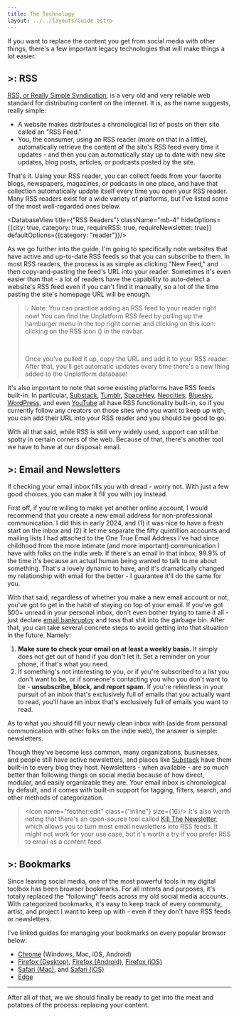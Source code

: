 ```yaml
---
title: The Technology
layout: ../../layouts/Guide.astro
---
```


If you want to replace the content you get from social media with other things, there's a few important legacy technologies that will make things a lot easier.

## >: RSS

[RSS, or Really Simple Syndication](https://rss.com/blog/how-do-rss-feeds-work/#:~:text=RSS%20stands%20for%20Really%20Simple,an%20easy%20to%20read%20format.), is a very old and very reliable web standard for distributing content on the internet. It is, as the name suggests, really simple:

- A website makes distributes a chronological list of posts on their site called an "RSS Feed."
- You, the consumer, using an <Buzzword definition="An app that lets you collect, organize, and read the content on RSS feeds.">RSS reader</Buzzword> (more on that in a little), automatically retrieve the content of the site's RSS feed every time it updates - and then you can automatically stay up to date with new site updates, blog posts, articles, or podcasts posted by the site.

That's it. Using your RSS reader, you can collect feeds from your favorite blogs, newspapers, magazines, or podcasts in one place, and have that collection automatically update itself every time you open your RSS reader. Many RSS readers exist for a wide variety of platforms, but I've listed some of the most well-regarded ones below.

<DatabaseView title={"RSS Readers"} className="mb-4" hideOptions={{city: true, category: true, requireRSS: true, requireNewsletter: true}} defaultOptions={{category: "reader"}}/>

As we go further into the guide, I'm going to specifically note websites that have active and up-to-date RSS feeds so that you can subscribe to them. In most RSS readers, the process is as simple as clicking "New Feed," and then copy-and-pasting the feed's <Buzzword definition="The address of a web page. It's the thing you put into your web browser to go to an new website (e.g. https://unplatform.fromthesuperhighway.com)">URL</Buzzword> into your reader. Sometimes it's even easier than that - a lot of readers have the capability to auto-detect a website's RSS feed even if you can't find it manually, so a lot of the time pasting the site's homepage URL will be enough.

<blockquote>
<p>💡 Note: You can practice adding an RSS feed to your reader right now! You can find the Unplatform RSS feed by <span class="md:hidden">pulling up the hamburger menu in the top right corner and clicking on this icon: <Icon class={"inline mb-[0.1rem]"} name={"feather:rss"}/></span><span className="hidden md:inline">clicking on the RSS icon (<Icon class={"inline mb-[0.1rem]"} name={"feather:rss"}/>) in the navbar.</span></p><br/>

<p>Once you've pulled it up, copy the URL and add it to your RSS reader. After that, you'll get automatic updates every time there's a new thing added to the Unplatform database!</p>
</blockquote>

It's also important to note that some existing platforms have RSS feeds built-in. In particular, [Substack](https://substack.com/), [Tumblr](https://www.tumblr.com/), [SpaceHey](https://spacehey.com/), [Neocities](https://neocities.org/), [Bluesky](https://bsky.app/), [WordPress](https://wordpress.org/), and even [YouTube](https://www.youtube.com/) all have RSS functionality built-in, so if you currently follow any creators on those sites who you want to keep up with, you can add their URL into your RSS reader and you should be good to go.

With all that said, while RSS is still very widely used, support can still be spotty in certain corners of the web. Because of that, there's another tool we have to have at our disposal: email.

## >: Email and Newsletters
If checking your email inbox fills you with dread - worry not. With just a few good choices, you can make it fill you with joy instead.

First off, if you're willing to make yet another online account, I would recommend that you create a new email address for non-professional communication. I did this in early 2024, and (1) it was nice to have a fresh start on the inbox and (2) it let me separate the fifty quintillion accounts and mailing lists I had attached to the One True Email Address I've had since childhood from the more intimate (and more important) communication I have with folks on the indie web. If there's an email in that inbox, 99.9% of the time it's because an actual human being wanted to talk to me about something. That's a lovely dynamic to have, and it's dramatically changed my relationship with email for the better - I guarantee it'll do the same for you.

With that said, regardless of whether you make a new email account or not, you've got to get in the habit of staying on top of your email. If you've got 500+ unread in your personal inbox, don't even bother trying to tame it all - just declare [email bankruptcy](https://en.wikipedia.org/wiki/Email_bankruptcy#:~:text=Email%20bankruptcy%20is%20deleting%20or,to%20Sherry%20Turkle%20in%202002.) and toss that shit into the garbage bin. After that, you can take several concrete steps to avoid getting into that situation in the future. Namely:

1. **Make sure to check your email on at least a weekly basis.** It simply does not get out of hand if you don't let it. Set a reminder on your phone, if that's what you need.
2. If something's not interesting to you, or if you're subscribed to a list you don't want to be, or if someone's contacting you who you don't want to be - **unsubscribe, block, and report spam.** If you're relentless in your pursuit of an inbox that's exclusively full of emails that you actually want to read, you'll have an inbox that's exclusively full of emails you want to read.

As to what you should fill your newly clean inbox with (aside from personal communication with other folks on the indie web), the answer is simple: newsletters.

Though they've become less common, many organizations, businesses, and people still have active newsletters, and places like [Substack](https://substack.com) have them built-in to every blog they host. Newsletters - when available - are so much better than following things on social media because of how direct, modular, and easily organizable they are. Your email inbox is chronological by default, and it comes with built-in support for tagging, filters, search, and other methods of categorization. 

> <Icon name="feather:edit" class={"inline"} size={16}/> It's also worth noting that there's an open-source tool called [Kill The Newsletter](https://kill-the-newsletter.com/), which allows you to turn most email newsletters into RSS feeds. It might not work for your use case, but it's worth a try if you prefer RSS to email as a content feed.

## >: Bookmarks

Since leaving social media, one of the most powerful tools in my digital toolbox has been browser bookmarks. For all intents and purposes, it's totally replaced the "following" feeds across my old social media accounts. With categorized bookmarks, it's easy to keep track of every community, artist, and project I want to keep up with - even if they don't have RSS feeds or newsletters.

I've linked guides for managing your bookmarks on every popular browser below:
- [Chrome](https://support.google.com/chrome/answer/188842?hl=en&co=GENIE.Platform%3DDesktop) (Windows, Mac, iOS, Android)
- [Firefox (Desktop)](https://support.mozilla.org/en-US/kb/bookmarks-firefox), [Firefox (Android)](https://support.mozilla.org/en-US/kb/add-delete-and-view-bookmarked-webpages-firefox-android), [Firefox (iOS)](https://support.mozilla.org/en-US/kb/how-add-remove-edit-and-move-bookmarks-firefox-ios)
- [Safari (Mac)](https://support.apple.com/guide/safari/bookmark-webpages-to-revisit-ibrw1039/mac), and [Safari (iOS)](https://support.apple.com/guide/iphone/bookmark-a-website-iph42ab2f3a7/ios)
- [Edge](https://support.microsoft.com/en-us/microsoft-edge/add-a-site-to-my-favorites-in-microsoft-edge-eb40d818-fd1f-cb19-d943-6fcfd1d9a935)

---

After all of that, we we should finally be ready to get into the meat and potatoes of the process: replacing your content.

<GuidePrevNext />